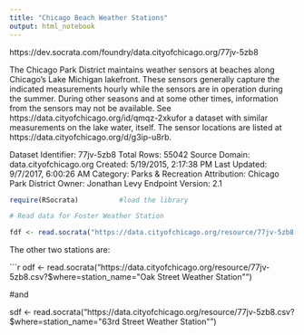 ---
title: "Chicago Beach Weather Stations"
output: html_notebook
---
https://dev.socrata.com/foundry/data.cityofchicago.org/77jv-5zb8

The Chicago Park District maintains weather sensors at beaches along Chicago's Lake Michigan lakefront. These sensors generally capture the indicated measurements hourly while the sensors are in operation during the summer. During other seasons and at some other times, information from the sensors may not be available. See https://data.cityofchicago.org/id/qmqz-2xkufor 
a dataset with similar measurements on the lake water, itself. The sensor locations are listed at
https://data.cityofchicago.org/d/g3ip-u8rb.

Dataset Identifier: 77jv-5zb8
Total Rows: 55042
Source Domain: data.cityofchicago.org
Created: 5/19/2015, 2:17:38 PM
Last Updated: 9/7/2017, 6:00:26 AM
Category: Parks & Recreation
Attribution: Chicago Park District
Owner: Jonathan Levy
Endpoint Version: 2.1

```{r}
require(RSocrata)          #load the library

# Read data for Foster Weather Station

fdf <- read.socrata("https://data.cityofchicago.org/resource/77jv-5zb8.csv?$where=station_name=\"Foster Weather Station\"")
```

The other two stations are:

```{r}
odf <- read.socrata("https://data.cityofchicago.org/resource/77jv-5zb8.csv?$where=station_name=\"Oak Street Weather Station\"")

#and 

sdf <- read.socrata("https://data.cityofchicago.org/resource/77jv-5zb8.csv?$where=station_name=\"63rd Street Weather Station\"")